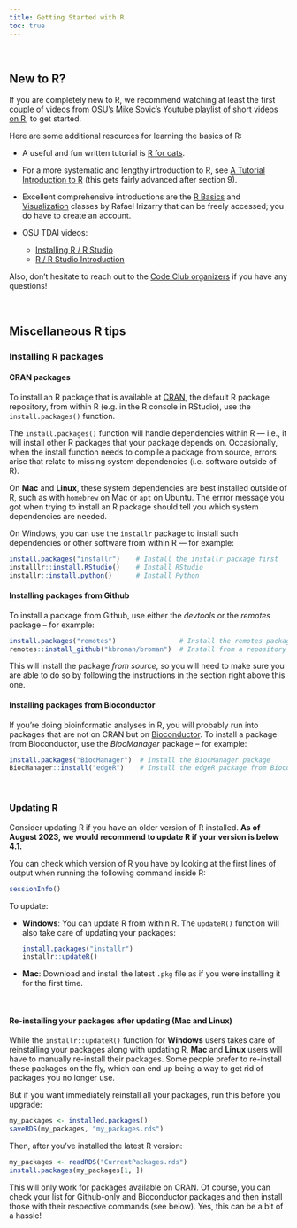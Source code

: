 ```yaml
---
title: Getting Started with R
toc: true
---
```


<br>

## New to R?

If you are completely new to R,
we recommend watching at least the first couple of videos from
[OSU's Mike Sovic's Youtube playlist of short videos on R](https://www.youtube.com/playlist?list=PLxhIMi78eQegFm3XqsylVa-Lm7nfiUshe),
to get started.

Here are some additional resources for learning the basics of R:

- A useful and fun written tutorial is [R for cats](https://rforcats.net/).

- For a more systematic and lengthy introduction to R, see 
  [A Tutorial Introduction to R](https://kingaa.github.io/R_Tutorial/)
  (this gets fairly advanced after section 9).

- Excellent comprehensive introductions are the [R Basics](https://www.edx.org/course/data-science-r-basics)
  and [Visualization](https://www.edx.org/course/data-science-visualization) classes by Rafael Irizarry
  that can be freely accessed; you do have to create an account. 

- OSU TDAI videos:
  - [Installing R / R Studio](https://mediasite.osu.edu/Mediasite/Play/f7d6605508f842d09fd5b5ec9c88619a1d)
  - [R / R Studio Introduction](https://mediasite.osu.edu/Mediasite/Play/3d2f076f64854b57a6e5e5a99b60d6781d)
 
Also, don't hesitate to reach out to the [Code Club organizers](/codeclub-about/#organizers)
if you have any questions! 

<br>

## Miscellaneous R tips

### Installing R packages

#### CRAN packages

To install an R package that is available at [CRAN](https://cran.r-project.org/),
the default R package repository,
from within R (e.g. in the R console in RStudio),
use the `install.packages()` function.

The `install.packages()` function will handle dependencies within R &mdash;
i.e., it will install other R packages that your package depends on.
Occasionally, when the install function needs to compile a package from source,
errors arise that relate to missing system dependencies (i.e. software outside of R).

On **Mac** and **Linux**, these system dependencies are best installed outside of R,
such as with `homebrew` on Mac or `apt` on Ubuntu.
The errror message you got when trying to install an R package should tell you
which system dependencies are needed.

On Windows, you can use the `installr` package to install such dependencies or
other software from within R &mdash; for example:

```r
install.packages("installr")    # Install the installr package first
installlr::install.RStudio()    # Install RStudio
installr::install.python()      # Install Python
```

#### Installing packages from Github

To install a package from Github, use either the *devtools* or the *remotes* package -- for example:

```r
install.packages("remotes")                # Install the remotes package
remotes::install_github("kbroman/broman")  # Install from a repository using "<username>/<repo-name>"
```

This will install the package *from source*, so you will need to make sure you are able to do so
by following the instructions in the section right above this one.

#### Installing packages from Bioconductor

If you're doing bioinformatic analyses in R, you will probably run into packages
that are not on CRAN but on [Bioconductor](https://bioconductor.org/).
To install a package from Bioconductor, use the *BiocManager* package -- for example:

```r
install.packages("BiocManager")  # Install the BiocManager package
BiocManager::install("edgeR")    # Install the edgeR package from Bioconductor
```

<br>

### Updating R

Consider updating R if you have an older version of R installed.
**As of August 2023, we would recommend to update R if your version is below 4.1.**

You can check which version of R you have by looking at the first lines of
output when running the following command inside R:

```r
sessionInfo()
```

To update:

- **Windows**: You can update R from within R. The `updateR()` function will also take care
  of updating your packages:
  
  ```r
  install.packages("installr")
  installr::updateR()
  ```

- **Mac**: Download and install the latest `.pkg` file as if you were installing it for the first time.

<br>

#### Re-installing your packages after updating (Mac and Linux)

While the `installr::updateR()` function for **Windows** users takes care of reinstalling
your packages along with updating R,
**Mac** and **Linux** users will have to manually re-install their packages.
Some people prefer to re-install these packages on the fly, which can end up being a way
to get rid of packages you no longer use.

But if you want immediately reinstall all your packages, run this before you upgrade:

```r
my_packages <- installed.packages()
saveRDS(my_packages, "my_packages.rds")
```

Then, after you've installed the latest R version:
```r
my_packages <- readRDS("CurrentPackages.rds")
install.packages(my_packages[1, ])
```

This will only work for packages available on CRAN. Of course, you can check your list
for Github-only and Bioconductor packages and then install those with their respective commands
(see below). Yes, this can be a bit of a hassle!
